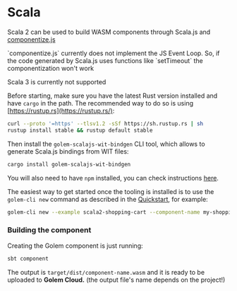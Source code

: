 
# Scala

Scala 2 can be used to build WASM components through Scala.js and [componentize.js](https://github.com/bytecodealliance/componentize-js)

<Callout>
  `componentize.js` currently does not implement the JS Event Loop. So, if the code generated by
  Scala.js uses functions like `setTimeout` the componentization won't work
</Callout>

<Callout>Scala 3 is currently not supported</Callout>

Before starting, make sure you have the latest Rust version installed and have `cargo` in the path. The recommended way to do so is using [https://rustup.rs](https://rustup.rs/):

```bash
curl --proto '=https' --tlsv1.2 -sSf https://sh.rustup.rs | sh
rustup install stable && rustup default stable
```

Then install the `golem-scalajs-wit-bindgen` CLI tool, which allows to generate Scala.js bindings from WIT files:

```bash
cargo install golem-scalajs-wit-bindgen
```

You will also need to have `npm` installed, you can check instructions [here](https://docs.npmjs.com/downloading-and-installing-node-js-and-npm).

The easiest way to get started once the tooling is installed is to use the `golem-cli new` command as described in the [Quickstart](/docs/quickstart), for example:

```bash
golem-cli new --example scala2-shopping-cart --component-name my-shopping-cart
```

### Building the component

Creating the Golem component is just running:

```bash
sbt component
```

The output is `target/dist/component-name.wasm` and it is ready to be uploaded to **Golem Cloud.** (the output file's name depends on the project!)
